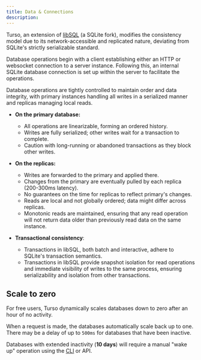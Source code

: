 ```yaml
---
title: Data & Connections
description:
---
```


Turso, an extension of [libSQL](/libsql) (a SQLite fork), modifies the consistency model due to its network-accessible and replicated nature, deviating from SQLite's strictly serializable standard.

Database operations begin with a client establishing either an HTTP or websocket connection to a server instance. Following this, an internal SQLite database connection is set up within the server to facilitate the operations.

Database operations are tightly controlled to maintain order and data integrity, with primary instances handling all writes in a serialized manner and replicas managing local reads.

- **On the primary database:**

  - All operations are linearizable, forming an ordered history.
  - Writes are fully serialized; other writes wait for a transaction to complete.
  - Caution with long-running or abandoned transactions as they block other writes.

- **On the replicas:**

  - Writes are forwarded to the primary and applied there.
  - Changes from the primary are eventually pulled by each replica (200-300ms latency).
  - No guarantees on the time for replicas to reflect primary's changes.
  - Reads are local and not globally ordered; data might differ across replicas.
  - Monotonic reads are maintained, ensuring that any read operation will not return data older than previously read data on the same instance.

- **Transactional consistency**:

  - Transactions in libSQL, both batch and interactive, adhere to SQLite's transaction semantics.
  - Transactions in libSQL provide snapshot isolation for read operations and immediate visibility of writes to the same process, ensuring serializability and isolation from other transactions.

## Scale to zero

For free users, Turso dynamically scales databases down to zero after an hour of no activity.

When a request is made, the databases automatically scale back up to one. There may be a delay of up to `500ms` for databases that have been inactive.

<Info>

Databases with extended inactivity (**10 days**) will require a manual "wake up" operation using the [CLI](/cli/group/wakeup) or API.

</Info>
